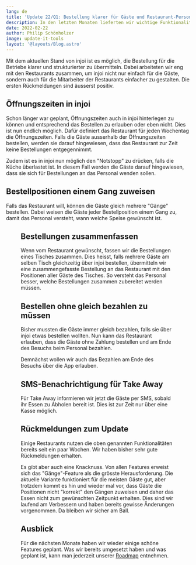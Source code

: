 ```yaml
---
lang: de
title: 'Update 22/Q1: Bestellung klarer für Gäste und Restaurant-Personal'
description: In den letzten Monaten lieferten wir wichtige Funktionalität, um die Bestellungen der Gäste für die Betreibe klarer zu machen. Zudem ist es nun möglich die Gäste bei Take Away über SMS zu informieren, wenn die Bestellung bereit ist.
date: 2022-02-22
author: Philip Schönholzer
image: update-it-tools
layout: '@layouts/Blog.astro'
---
```



Mit dem aktuellen Stand von injoi ist es möglich, die Bestellung für die Betriebe klarer und strukturierter zu übermitteln. Dabei arbeiteten wir eng mit den Restaurants zusammen, um injoi nicht nur einfach für die Gäste, sondern auch für die Mitarbeiter der Restaurants einfacher zu gestalten. Die ersten Rückmeldungen sind äusserst positiv.

## Öffnungszeiten in injoi

Schon länger war geplant, Öffnungszeiten auch in injoi hinterlegen zu können und entsprechend das Bestellen zu erlauben oder eben nicht. Dies ist nun endlich möglich. Dafür definiert das Restaurant für jeden Wochentag die Öffnungszeiten. Falls die Gäste ausserhalb der Öffnungszeiten bestellen, werden sie darauf hingewiesen, dass das Restaurant zur Zeit keine Bestellungen entgegennimmt.

Zudem ist es in injoi nun möglich den "Notstopp" zu drücken, falls die Küche überlastet ist. In diesem Fall werden die Gäste darauf hingewiesen, dass sie sich für Bestellungen an das Personal wenden sollen.

## Bestellpositionen einem Gang zuweisen

Falls das Restaurant will, können die Gäste gleich mehrere "Gänge" bestellen. Dabei weisen die Gäste jeder Bestellposition einem Gang zu, damit das Personal versteht, wann welche Speise gewünscht ist.

<Figure
  src={import('./courses.png')}
  caption="Gäste können in der Bestell-App Positionen einem Gang zuweisen."
/>

## Bestellungen zusammenfassen

Wenn vom Restaurant gewünscht, fassen wir die Bestellungen eines Tisches zusammen. Dies heisst, falls mehrere Gäste am selben Tisch gleichzeitig über injoi bestellen, übermitteln wir eine zusammengefasste Bestellung an das Restaurant mit den Positionen aller Gäste des Tisches. So versteht das Personal besser, welche Bestellungen zusammen zubereitet werden müssen.

## Bestellen ohne gleich bezahlen zu müssen

Bisher mussten die Gäste immer gleich bezahlen, falls sie über injoi etwas bestellen wollten. Nun kann das Restaurant erlauben, dass die Gäste ohne Zahlung bestellen und am Ende des Besuchs beim Personal bezahlen.

Demnächst wollen wir auch das Bezahlen am Ende des Besuchs über die App erlauben.

## SMS-Benachrichtigung für Take Away

Für Take Away informieren wir jetzt die Gäste per SMS, sobald ihr Essen zu Abholen bereit ist. Dies ist zur Zeit nur über eine Kasse möglich.

## Rückmeldungen zum Update

Einige Restaurants nutzen die oben genannten Funktionalitäten bereits seit ein paar Wochen. Wir haben bisher sehr gute Rückmeldungen erhalten.

Es gibt aber auch eine Knacknuss. Von allen Features erweist sich das "Gänge"-Feature als die grösste Herausforderung. Die aktuelle Variante funktioniert für die meisten Gäste gut, aber trotzdem kommt es hin und wieder mal vor, dass Gäste die Positionen nicht "korrekt" den Gängen zuweisen und daher das Essen nicht zum gewünschten Zeitpunkt erhalten. Dies sind wir laufend am Verbessern und haben bereits gewisse Änderungen vorgenommen. Da bleiben wir sicher am Ball.

## Ausblick

Für die nächsten Monate haben wir wieder einige schöne Features geplant. Was wir bereits umgesetzt haben und was geplant ist, kann man jederzeit unserer [Roadmap](https://payflink.notion.site/Roadmap-von-injoi-6644875d1fba4fe58cacfbf15e1ace7e) entnehmen.
